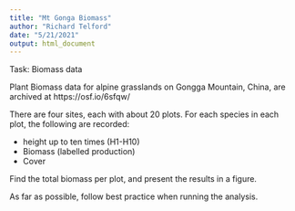 ```yaml
---
title: "Mt Gonga Biomass"
author: "Richard Telford"
date: "5/21/2021"
output: html_document
---
```


Task: Biomass data

Plant Biomass data for alpine grasslands on Gongga Mountain, China, are archived at https://osf.io/6sfqw/ 

There are four sites, each with about 20 plots.
For each species in each plot, the following are recorded:

- height up to ten times (H1-H10)
- Biomass (labelled production)
- Cover

Find the total biomass per plot, and present the results in a figure.

As far as possible, follow best practice when running the analysis.

